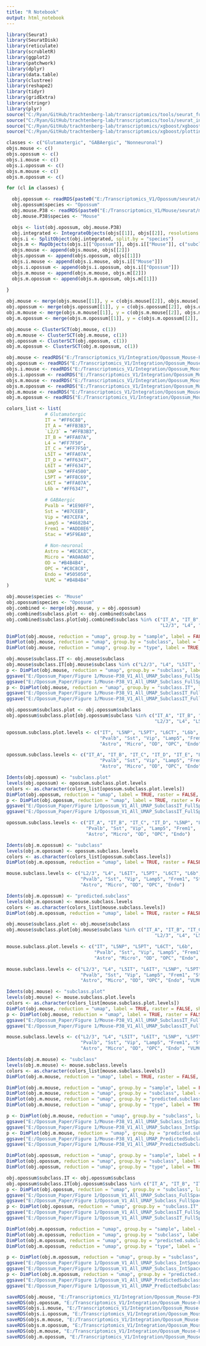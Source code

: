 ```yaml
---
title: "R Notebook"
output: html_notebook
---
```



```r

library(Seurat)
library(SeuratDisk)
library(reticulate)
library(scrubletR)
library(ggplot2)
library(patchwork)
library(dplyr)
library(data.table)
library(clustree)
library(reshape2)
library(tidyr)
library(gridExtra)
library(stringr)
library(plyr)
source("C:/Ryan/GitHub/trachtenberg-lab/transcriptomics/tools/seurat_functions.R")
source("C:/Ryan/GitHub/trachtenberg-lab/transcriptomics/tools/seurat_integration_functions.R")
source("C:/Ryan/GitHub/trachtenberg-lab/transcriptomics/xgboost/xgboost_train.R")
source("C:/Ryan/GitHub/trachtenberg-lab/transcriptomics/xgboost/plottingFxns.R")

classes <- c("Glutamatergic", "GABAergic", "Nonneuronal")
objs.mouse <- c()
objs.opossum <- c()
objs.i.mouse <- c()
objs.i.opossum <- c()
objs.m.mouse <- c()
objs.m.opossum <- c()

for (cl in classes) {

  obj.opossum <- readRDS(paste0("E:/Transcriptomics_V1/Opossum/seurat/opossum_v1_", tolower(cl), "_processed.rds"))
  obj.opossum$species <- "Opossum"
  obj.mouse.P38 <- readRDS(paste0("E:/Transcriptomics_V1/Mouse/seurat/mouse_v1_P38_", tolower(cl), "_processed.rds"))
  obj.mouse.P38$species <- "Mouse"

  objs <- list(obj.opossum, obj.mouse.P38)
  obj.integrated <- IntegrateObjects(objs[[1]], objs[[2]], resolutions = c(1, 2), nfeatures = 3000, subsample = TRUE)
  objs.i <- SplitObject(obj.integrated, split.by = "species")
  objs.m <- MapObjects(objs.i[["Opossum"]], objs.i[["Mouse"]], c("subclass", "type"), assay = "integrated")
  objs.mouse <- append(objs.mouse, objs[[2]])
  objs.opossum <- append(objs.opossum, objs[[1]])
  objs.i.mouse <- append(objs.i.mouse, objs.i[["Mouse"]])
  objs.i.opossum <- append(objs.i.opossum, objs.i[["Opossum"]])
  objs.m.mouse <- append(objs.m.mouse, objs.m[[2]])
  objs.m.opossum <- append(objs.m.opossum, objs.m[[1]])
  
}

obj.mouse <- merge(objs.mouse[[1]], y = c(objs.mouse[[2]], objs.mouse[[3]]))
obj.opossum <- merge(objs.opossum[[1]], y = c(objs.opossum[[2]], objs.opossum[[3]]))
obj.m.mouse <- merge(objs.m.mouse[[1]], y = c(objs.m.mouse[[2]], objs.m.mouse[[3]]))
obj.m.opossum <- merge(objs.m.opossum[[1]], y = c(objs.m.opossum[[2]], objs.m.opossum[[3]]))

```


```r

obj.mouse <- ClusterSCT(obj.mouse, c(1))
obj.m.mouse <- ClusterSCT(obj.m.mouse, c(1))
obj.opossum <- ClusterSCT(obj.opossum, c(1))
obj.m.opossum <- ClusterSCT(obj.m.opossum, c(1))

```


```r

obj.mouse <- readRDS("E:/Transcriptomics_V1/Integration/Opossum_Mouse-P38/obj_mouse.rds")
obj.opossum <- readRDS("E:/Transcriptomics_V1/Integration/Opossum_Mouse-P38/obj_opossum.rds")
objs.i.mouse <- readRDS("E:/Transcriptomics_V1/Integration/Opossum_Mouse-P38/obj_i_mouse.rds")
objs.i.opossum <- readRDS("E:/Transcriptomics_V1/Integration/Opossum_Mouse-P38/obj_i_opossum.rds")
objs.m.mouse <- readRDS("E:/Transcriptomics_V1/Integration/Opossum_Mouse-P38/objs_m_mouse.rds")
objs.m.opossum <- readRDS("E:/Transcriptomics_V1/Integration/Opossum_Mouse-P38/objs_m_opossum.rds")
obj.m.mouse <- readRDS("E:/Transcriptomics_V1/Integration/Opossum_Mouse-P38/obj_m_mouse.rds")
obj.m.opossum <- readRDS("E:/Transcriptomics_V1/Integration/Opossum_Mouse-P38/obj_m_opossum.rds")

```


```r

colors_list <- list(
              # Glutamatergic
              IT = "#FF6C88",
              IT_A = "#FFB3B3",
              `L2/3` = "#FFB3B3",
              IT_B = "#FFA07A",
              L4 = "#FF7F50",
              IT_C = "#FF7F50",
              L5IT = "#FFA07A",
              IT_D = "#FF6347",
              L6IT = "#FF6347",
              L5NP = "#FF4500",
              L5PT = "#FF8C69",
              L6CT = "#FFA07A",
              L6b = "#FF6347",
            
              # GABAergic
              Pvalb = "#1E90FF",
              Sst = "#87CEEB",
              Vip = "#87CEFA",
              Lamp5 = "#4682B4",
              Frem1 = "#ADD8E6",
              Stac = "#5F9EA0",
            
              # Non-neuronal
              Astro = "#8C8C8C",
              Micro = "#A0A0A0",
              OD = "#B4B4B4",
              OPC = "#C8C8C8",
              Endo = "#505050",
              VLMC = "#B4B4B4"
)

```


```r

obj.mouse$species <- "Mouse"
obj.opossum$species <- "Opossum"
obj.combined <- merge(obj.mouse, y = obj.opossum)
obj.combined$subclass.plot <- obj.combined$subclass
obj.combined$subclass.plot[obj.combined$subclass %in% c("IT_A", "IT_B", "IT_C", "IT_D", "IT_E", 
                                                        "L2/3", "L4", "L5IT", "L6IT")] <- "IT"

```


```r

DimPlot(obj.mouse, reduction = "umap", group.by = "sample", label = FALSE, raster = FALSE, shuffle = TRUE) + xlim(-18, 18) + ylim(-18, 18) + coord_equal()
DimPlot(obj.mouse, reduction = "umap", group.by = "subclass", label = TRUE, raster = FALSE, shuffle = TRUE) + NoLegend() + xlim(-18, 18) + ylim(-18, 18) + coord_equal()
DimPlot(obj.mouse, reduction = "umap", group.by = "type", label = TRUE, raster = FALSE, shuffle = TRUE) + NoLegend() + xlim(-18, 18) + ylim(-18, 18) + coord_equal()

obj.mouse$subclass.IT <- obj.mouse$subclass
obj.mouse$subclass.IT[obj.mouse$subclass %in% c("L2/3", "L4", "L5IT", "L6IT")] <-  "IT"
p <- DimPlot(obj.mouse, reduction = "umap", group.by = "subclass", label = TRUE, raster = FALSE, shuffle = TRUE) + NoLegend() + xlim(-18, 18) + ylim(-18, 18) + coord_equal()
ggsave("E:/Opossum_Paper/Figure 1/Mouse-P38_V1_All_UMAP_Subclass_FullSpace.png", plot = p, dpi = 300)
ggsave("E:/Opossum_Paper/Figure 1/Mouse-P38_V1_All_UMAP_Subclass_FullSpace.svg", plot = p, dpi = 300)
p <- DimPlot(obj.mouse, reduction = "umap", group.by = "subclass.IT", label = TRUE, raster = FALSE, shuffle = TRUE) + NoLegend() + xlim(-18, 18) + ylim(-18, 18) + coord_equal()
ggsave("E:/Opossum_Paper/Figure 1/Mouse-P38_V1_All_UMAP_SubclassIT_FullSpace.png", plot = p, dpi = 300)
ggsave("E:/Opossum_Paper/Figure 1/Mouse-P38_V1_All_UMAP_SubclassIT_FullSpace.svg", plot = p, dpi = 300)

```


```r

obj.opossum$subclass.plot <- obj.opossum$subclass
obj.opossum$subclass.plot[obj.opossum$subclass %in% c("IT_A", "IT_B", "IT_C", "IT_D", "IT_E", 
                                                      "L2/3", "L4", "L5IT", "L6IT")] <- "IT"

opossum.subclass.plot.levels <- c("IT", "L5NP", "L5PT", "L6CT", "L6b", 
                                  "Pvalb", "Sst", "Vip", "Lamp5", "Frem1", 
                                  "Astro", "Micro", "OD", "OPC", "Endo")

opossum.subclass.levels <- c("IT_A", "IT_B", "IT_C", "IT_D", "IT_E", "L5NP", "L5PT", "L6CT", "L6b", 
                                  "Pvalb", "Sst", "Vip", "Lamp5", "Frem1", 
                                  "Astro", "Micro", "OD", "OPC", "Endo")

Idents(obj.opossum) <- "subclass.plot"
levels(obj.opossum) <- opossum.subclass.plot.levels
colors <- as.character(colors_list[opossum.subclass.plot.levels])
DimPlot(obj.opossum, reduction = "umap", label = TRUE, raster = FALSE, shuffle = TRUE, cols = colors) + NoLegend() + xlim(-17, 13) + ylim(-13, 17) + coord_equal()
p <- DimPlot(obj.opossum, reduction = "umap", label = TRUE, raster = FALSE, shuffle = TRUE, cols = colors) + NoLegend() + xlim(-17, 13) + ylim(-13, 17) + coord_equal()
ggsave("E:/Opossum_Paper/Figure 1/Opossum_V1_All_UMAP_SubclassIT_FullSpace.png", plot = p, dpi = 300)
ggsave("E:/Opossum_Paper/Figure 1/Opossum_V1_All_UMAP_SubclassIT_FullSpace.svg", plot = p, dpi = 300)

```


```r

opossum.subclass.levels <- c("IT_A", "IT_B", "IT_C", "IT_D", "L5NP", "L5PT", "L6CT", "L6b", 
                             "Pvalb", "Sst", "Vip", "Lamp5", "Frem1", 
                             "Astro", "Micro", "OD", "OPC", "Endo")

Idents(obj.m.opossum) <- "subclass"
levels(obj.m.opossum) <- opossum.subclass.levels
colors <- as.character(colors_list[opossum.subclass.levels])
DimPlot(obj.m.opossum, reduction = "umap", label = TRUE, raster = FALSE, shuffle = TRUE, cols = colors) + NoLegend() + xlim(-16, 13) + ylim(-12, 17) + coord_equal()

```


```r

mouse.subclass.levels <- c("L2/3", "L4", "L6IT", "L5PT", "L6CT", "L6b", 
                           "Pvalb", "Sst", "Vip", "Lamp5", "Frem1", "Stac",
                           "Astro", "Micro", "OD", "OPC", "Endo")

Idents(obj.m.opossum) <- "predicted.subclass"
levels(obj.m.opossum) <- mouse.subclass.levels
colors <- as.character(colors_list[mouse.subclass.levels])
DimPlot(obj.m.opossum, reduction = "umap", label = TRUE, raster = FALSE, shuffle = TRUE, cols = colors) + NoLegend() + xlim(-16, 13) + ylim(-12, 17) + coord_equal()

```


```r

obj.mouse$subclass.plot <- obj.mouse$subclass
obj.mouse$subclass.plot[obj.mouse$subclass %in% c("IT_A", "IT_B", "IT_C", "IT_D", "IT_E", 
                                                      "L2/3", "L4", "L5IT", "L6IT")] <- "IT"

mouse.subclass.plot.levels <- c("IT", "L5NP", "L5PT", "L6CT", "L6b", 
                                "Pvalb", "Sst", "Vip", "Lamp5", "Frem1", "Stac",
                                "Astro", "Micro", "OD", "OPC", "Endo", "VLMC")

mouse.subclass.levels <- c("L2/3", "L4", "L5IT", "L6IT", "L5NP", "L5PT", "L6CT", "L6b", 
                           "Pvalb", "Sst", "Vip", "Lamp5", "Frem1", "Stac",
                           "Astro", "Micro", "OD", "OPC", "Endo", "VLMC")

Idents(obj.mouse) <- "subclass.plot"
levels(obj.mouse) <- mouse.subclass.plot.levels
colors <- as.character(colors_list[mouse.subclass.plot.levels])
DimPlot(obj.mouse, reduction = "umap", label = TRUE, raster = FALSE, shuffle = TRUE, cols = colors) + NoLegend() + xlim(-16, 16) + ylim(-17, 15) + coord_equal()
p <- DimPlot(obj.mouse, reduction = "umap", label = TRUE, raster = FALSE, shuffle = TRUE, cols = colors) + NoLegend() + xlim(-16, 16) + ylim(-17, 15) + coord_equal()
ggsave("E:/Opossum_Paper/Figure 1/Mouse-P38_V1_All_UMAP_SubclassIT_FullSpace.png", plot = p, dpi = 300)
ggsave("E:/Opossum_Paper/Figure 1/Mouse-P38_V1_All_UMAP_SubclassIT_FullSpace.svg", plot = p, dpi = 300)

```


```r

mouse.subclass.levels <- c("L2/3", "L4", "L5IT", "L6IT", "L5NP", "L5PT", "L6CT", "L6b", 
                           "Pvalb", "Sst", "Vip", "Lamp5", "Frem1", "Stac", 
                           "Astro", "Micro", "OD", "OPC", "Endo", "VLMC")

Idents(obj.m.mouse) <- "subclass"
levels(obj.m.mouse) <- mouse.subclass.levels
colors <- as.character(colors_list[mouse.subclass.levels])
DimPlot(obj.m.mouse, reduction = "umap", label = TRUE, raster = FALSE, shuffle = TRUE, cols = colors) + NoLegend() + xlim(-14, 18) + ylim(-16, 16) + coord_equal()

```


```r

DimPlot(obj.m.mouse, reduction = "umap", group.by = "sample", label = FALSE, raster = FALSE, shuffle = TRUE) + xlim(-18, 18) + ylim(-18, 18) + coord_equal()
DimPlot(obj.m.mouse, reduction = "umap", group.by = "subclass", label = TRUE, raster = FALSE, shuffle = TRUE) + NoLegend() + xlim(-18, 18) + ylim(-18, 18) + coord_equal()
DimPlot(obj.m.mouse, reduction = "umap", group.by = "predicted.subclass", label = TRUE, raster = FALSE, shuffle = TRUE) + NoLegend() + xlim(-18, 18) + ylim(-18, 18) + coord_equal()
DimPlot(obj.m.mouse, reduction = "umap", group.by = "type", label = TRUE, raster = FALSE, shuffle = TRUE) + NoLegend() + xlim(-18, 18) + ylim(-18, 18) + coord_equal()

p <- DimPlot(obj.m.mouse, reduction = "umap", group.by = "subclass", label = TRUE, raster = FALSE, shuffle = TRUE) + NoLegend() + xlim(-18, 18) + ylim(-18, 18) + coord_equal()
ggsave("E:/Opossum_Paper/Figure 1/Mouse-P38_V1_All_UMAP_Subclass_IntSpace.svg", plot = p, dpi = 300)
ggsave("E:/Opossum_Paper/Figure 1/Mouse-P38_V1_All_UMAP_Subclass_IntSpace.png", plot = p, dpi = 300)
p <- DimPlot(obj.m.mouse, reduction = "umap", group.by = "predicted.subclass", label = TRUE, raster = FALSE, shuffle = TRUE) + NoLegend() + xlim(-18, 18) + ylim(-18, 18) + coord_equal()
ggsave("E:/Opossum_Paper/Figure 1/Mouse-P38_V1_All_UMAP_PredictedSubclass_IntSpace.svg", plot = p, dpi = 300)
ggsave("E:/Opossum_Paper/Figure 1/Mouse-P38_V1_All_UMAP_PredictedSubclass_IntSpace.png", plot = p, dpi = 300)

```


```r

DimPlot(obj.opossum, reduction = "umap", group.by = "sample", label = FALSE, raster = FALSE, shuffle = TRUE) + xlim(-18, 18) + ylim(-18, 18) + coord_equal()
DimPlot(obj.opossum, reduction = "umap", group.by = "subclass", label = TRUE, raster = FALSE, shuffle = TRUE) + NoLegend() + xlim(-18, 18) + ylim(-18, 18) + coord_equal()
DimPlot(obj.opossum, reduction = "umap", group.by = "type", label = TRUE, raster = FALSE, shuffle = TRUE) + NoLegend() + xlim(-18, 18) + ylim(-18, 18) + coord_equal()

obj.opossum$subclass.IT <- obj.opossum$subclass
obj.opossum$subclass.IT[obj.opossum$subclass %in% c("IT_A", "IT_B", "IT_C", "IT_D", "IT_E")] <-  "IT"
p <- DimPlot(obj.opossum, reduction = "umap", group.by = "subclass", label = TRUE, raster = FALSE, shuffle = TRUE) + NoLegend() + xlim(-18, 18) + ylim(-18, 18) + coord_equal()
ggsave("E:/Opossum_Paper/Figure 1/Opossum_V1_All_UMAP_Subclass_FullSpace.png", plot = p, dpi = 300)
ggsave("E:/Opossum_Paper/Figure 1/Opossum_V1_All_UMAP_Subclass_FullSpace.svg", plot = p, dpi = 300)
p <- DimPlot(obj.opossum, reduction = "umap", group.by = "subclass.IT", label = TRUE, raster = FALSE, shuffle = TRUE) + NoLegend() + xlim(-18, 18) + ylim(-18, 18) + coord_equal()
ggsave("E:/Opossum_Paper/Figure 1/Opossum_V1_All_UMAP_SubclassIT_FullSpace.png", plot = p, dpi = 300)
ggsave("E:/Opossum_Paper/Figure 1/Opossum_V1_All_UMAP_SubclassIT_FullSpace.svg", plot = p, dpi = 300)

```


```r

DimPlot(obj.m.opossum, reduction = "umap", group.by = "sample", label = FALSE, raster = FALSE, shuffle = TRUE) + xlim(-18, 18) + ylim(-18, 18) + coord_equal()
DimPlot(obj.m.opossum, reduction = "umap", group.by = "subclass", label = TRUE, raster = FALSE, shuffle = TRUE) + NoLegend() + xlim(-18, 18) + ylim(-18, 18) + coord_equal()
DimPlot(obj.m.opossum, reduction = "umap", group.by = "predicted.subclass", label = TRUE, raster = FALSE, shuffle = TRUE) + NoLegend() + xlim(-18, 18) + ylim(-18, 18) + coord_equal()
DimPlot(obj.m.opossum, reduction = "umap", group.by = "type", label = TRUE, raster = FALSE, shuffle = TRUE) + NoLegend() + xlim(-18, 18) + ylim(-18, 18) + coord_equal()

p <- DimPlot(obj.m.opossum, reduction = "umap", group.by = "subclass", label = TRUE, raster = FALSE, shuffle = TRUE) + NoLegend() + xlim(-18, 18) + ylim(-18, 18) + coord_equal()
ggsave("E:/Opossum_Paper/Figure 1/Opossum_V1_All_UMAP_Subclass_IntSpace.svg", plot = p, dpi = 300)
ggsave("E:/Opossum_Paper/Figure 1/Opossum_V1_All_UMAP_Subclass_IntSpace.png", plot = p, dpi = 300)
p <- DimPlot(obj.m.opossum, reduction = "umap", group.by = "predicted.subclass", label = TRUE, raster = FALSE, shuffle = TRUE) + NoLegend() + xlim(-18, 18) + ylim(-18, 18) + coord_equal()
ggsave("E:/Opossum_Paper/Figure 1/Opossum_V1_All_UMAP_PredictedSubclass_IntSpace.svg", plot = p, dpi = 300)
ggsave("E:/Opossum_Paper/Figure 1/Opossum_V1_All_UMAP_PredictedSubclass_IntSpace.png", plot = p, dpi = 300)

```


```r

saveRDS(obj.mouse, "E:/Transcriptomics_V1/Integration/Opossum_Mouse-P38/obj_mouse.rds")
saveRDS(obj.opossum, "E:/Transcriptomics_V1/Integration/Opossum_Mouse-P38/obj_opossum.rds")
saveRDS(objs.i.mouse, "E:/Transcriptomics_V1/Integration/Opossum_Mouse-P38/obj_i_mouse.rds")
saveRDS(objs.i.opossum, "E:/Transcriptomics_V1/Integration/Opossum_Mouse-P38/obj_i_opossum.rds")
saveRDS(objs.m.mouse, "E:/Transcriptomics_V1/Integration/Opossum_Mouse-P38/objs_m_mouse.rds")
saveRDS(objs.m.opossum, "E:/Transcriptomics_V1/Integration/Opossum_Mouse-P38/objs_m_opossum.rds")
saveRDS(obj.m.mouse, "E:/Transcriptomics_V1/Integration/Opossum_Mouse-P38/obj_m_mouse.rds")
saveRDS(obj.m.opossum, "E:/Transcriptomics_V1/Integration/Opossum_Mouse-P38/obj_m_opossum.rds")

```

